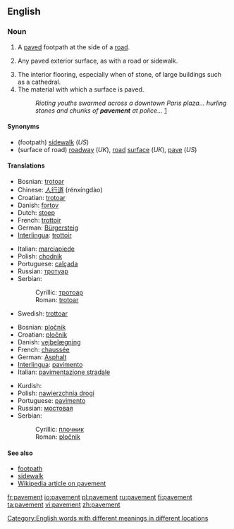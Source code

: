 ==English==

===Noun===
{{en-noun}}

# {{context|chiefly|UK}} A [[pave]]d footpath at the side of a [[road]].
# {{US}} Any paved exterior surface, as with a road or sidewalk.
# The interior flooring, especially when of stone, of large buildings such as a cathedral.
# The material with which a surface is paved.
#:''Rioting youths swarmed across a downtown Paris plaza... hurling stones and chunks of '''pavement''' at police...'' [http://www.dailytexanonline.com/media/storage/paper410/news/2006/04/05/WorldNation/Youths.Riot.In.France.To.Protest.New.Job.Law-1782963.shtml?norewrite200608311258&sourcedomain=www.dailytexanonline.com]

====Synonyms====
*(footpath) [[sidewalk]] (''US'')
*(surface of road) [[roadway]] (''UK''), [[road]] [[surface]] (''UK''), [[pave]] (''US'')

====Translations====

{{trans-top|footpath}}
*Bosnian: [[trotoar#Bosnian|trotoar]] {{m}}
*Chinese: [[人行道]] (rénxíngdào)
*Croatian: [[trotoar#Crotian|trotoar]] {{m}}
*Danish: [[fortov]]
*Dutch: [[stoep]]
*French: [[trottoir#French|trottoir]] {{m}}
*German: [[Bürgersteig]] {{m}}
*[[Interlingua]]: [[trottoir#Interlingua|trottoir]]
{{trans-mid}}
*Italian: [[marciapiede]] {{m}}
*Polish: [[chodnik]] {{m}}
*Portuguese: [[calçada]] {{f}}
*Russian: [[тротуар]] {{m}}
*Serbian:
*:Cyrillic: [[тротоар#Serbian|тротоар]] {{m}}
*:Roman: [[trotoar#Serbian|trotoar]] {{m}}
*Swedish: [[trottoar]]
{{trans-bottom}}

{{trans-top|surface of road}}
*Bosnian: [[pločnik#Bosnian|pločnik]] {{m}}
*Croatian: [[pločnik#Croatian|pločnik]] {{m}}
*Danish: [[vejbelægning]]
*French: [[chaussée]] {{f}}
*German: [[Asphalt]] {{m}}
*[[Interlingua]]: [[pavimento#Interlingua|pavimento]]
*Italian: [[pavimentazione stradale]] {{f}}
{{trans-mid}}
*Kurdish: {{KUchar|[[به‌ردڕێز]]}}
*Polish: [[nawierzchnia drogi]] {{f}}
*Portuguese: [[pavimento#Portuguese|pavimento]] {{m}}
*Russian: [[мостовая]]
*Serbian:
*:Cyrillic: [[плочник#Serbian|плочник]] {{m}}
*:Roman: [[pločnik#Serbian|pločnik]] {{m}}
{{trans-bottom}}

====See also====
<!-- maybe or maybe not synonyms -->
*[[footpath]]
*[[sidewalk]]
*[[w:pavement|Wikipedia article on pavement]]

[[Category:English words with different meanings in different locations]]

[[fr:pavement]]
[[io:pavement]]
[[pl:pavement]]
[[ru:pavement]]
[[fi:pavement]]
[[ta:pavement]]
[[vi:pavement]]
[[zh:pavement]]